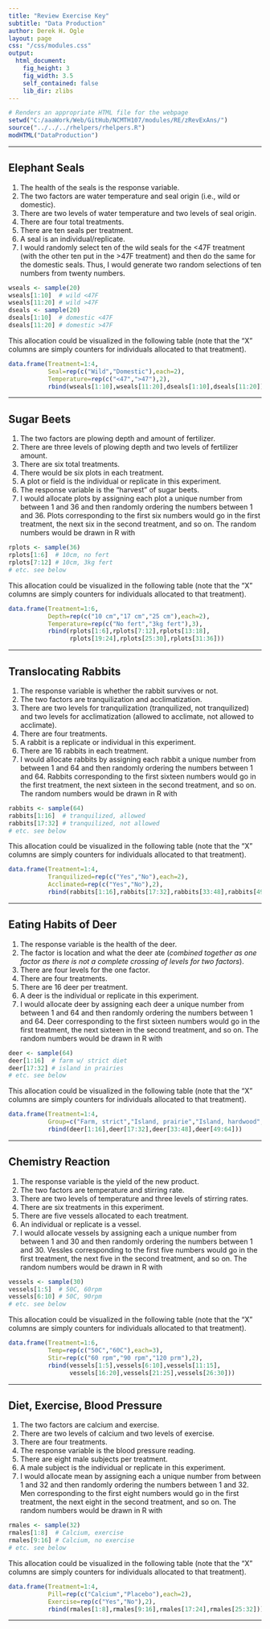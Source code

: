 ```yaml
---
title: "Review Exercise Key"
subtitle: "Data Production"
author: Derek H. Ogle
layout: page
css: "/css/modules.css"
output:
  html_document:
    fig_height: 3
    fig_width: 3.5
    self_contained: false
    lib_dir: zlibs
---
```


```r
# Renders an appropriate HTML file for the webpage
setwd("C:/aaaWork/Web/GitHub/NCMTH107/modules/RE/zRevExAns/")
source("../../../rhelpers/rhelpers.R")
modHTML("DataProduction")
```

----

## Elephant Seals

1. The health of the seals is the response variable.
1. The two factors are water temperature and seal origin (i.e., wild or domestic).
1. There are two levels of water temperature and two levels of seal origin.
1. There are four total treatments.
1. There are ten seals per treatment.
1. A seal is an individual/replicate.
1. I would randomly select ten of the wild seals for the <47F treatment (with the other ten put in the >47F treatment) and then do the same for the domestic seals. Thus, I would generate two random selections of ten numbers from twenty numbers.
```r
wseals <- sample(20)
wseals[1:10]  # wild <47F
wseals[11:20] # wild >47F
dseals <- sample(20)
dseals[1:10]  # domestic <47F
dseals[11:20] # domestic >47F
```

This allocation could be visualized in the following table (note that the "X" columns are simply counters for individuals allocated to that treatment).
```r
data.frame(Treatment=1:4,
           Seal=rep(c("Wild","Domestic"),each=2),
           Temperature=rep(c("<47",">47"),2),
           rbind(wseals[1:10],wseals[11:20],dseals[1:10],dseals[11:20]))
```

----

## Sugar Beets

1. The two factors are plowing depth and amount of fertilizer.
1. There are three levels of plowing depth and two levels of fertilizer amount.
1. There are six total treatments.
1. There would be six plots in each treatment.
1. A plot or field is the individual or replicate in this experiment.
1. The response variable is the "harvest" of sugar beets.
1. I would allocate plots by assigning each plot a unique number from between 1 and 36 and then randomly ordering the numbers between 1 and 36. Plots corresponding to the first six numbers would go in the first treatment, the next six in the second treatment, and so on. The random numbers would be drawn in R with
```r
rplots <- sample(36)
rplots[1:6]  # 10cm, no fert
rplots[7:12] # 10cm, 3kg fert
# etc. see below
```

This allocation could be visualized in the following table (note that the "X" columns are simply counters for individuals allocated to that treatment).
```r
data.frame(Treatment=1:6,
           Depth=rep(c("10 cm","17 cm","25 cm"),each=2),
           Temperature=rep(c("No fert","3kg fert"),3),
           rbind(rplots[1:6],rplots[7:12],rplots[13:18],
                 rplots[19:24],rplots[25:30],rplots[31:36]))
```

----

## Translocating Rabbits

1. The response variable is whether the rabbit survives or not.
1. The two factors are tranquilization and acclimatization.
1. There are two levels for tranquilization (tranquilized, not tranquilized) and two levels for acclimatization (allowed to acclimate, not allowed to acclimate).
1. There are four treatments.
1. A rabbit is a replicate or individual in this experiment.
1. There are 16 rabbits in each treatment.
1. I would allocate rabbits by assigning each rabbit a unique number from between 1 and 64 and then randomly ordering the numbers between 1 and 64. Rabbits corresponding to the first sixteen numbers would go in the first treatment, the next sixteen in the second treatment, and so on. The random numbers would be drawn in R with
```r
rabbits <- sample(64)
rabbits[1:16]  # tranquilized, allowed
rabbits[17:32] # tranquilized, not allowed
# etc. see below
```

This allocation could be visualized in the following table (note that the "X" columns are simply counters for individuals allocated to that treatment).
```r
data.frame(Treatment=1:4,
           Tranquilized=rep(c("Yes","No"),each=2),
           Acclimated=rep(c("Yes","No"),2),
           rbind(rabbits[1:16],rabbits[17:32],rabbits[33:48],rabbits[49:64]))
```

----

## Eating Habits of Deer

1. The response variable is the health of the deer.
1. The factor is location and what the deer ate (*combined together as one factor as there is not a complete crossing of levels for two factors*).
1. There are four levels for the one factor.
1. There are four treatments.
1. There are 16 deer per treatment.
1. A deer is the individual or replicate in this experiment.
1. I would allocate deer by assigning each deer a unique number from between 1 and 64 and then randomly ordering the numbers between 1 and 64. Deer corresponding to the first sixteen numbers would go in the first treatment, the next sixteen in the second treatment, and so on. The random numbers would be drawn in R with
```r
deer <- sample(64)
deer[1:16]  # farm w/ strict diet
deer[17:32] # island in prairies
# etc. see below
```

This allocation could be visualized in the following table (note that the "X" columns are simply counters for individuals allocated to that treatment).
```r
data.frame(Treatment=1:4,
           Group=c("Farm, strict","Island, prairie","Island, hardwood","Island, strict"),
           rbind(deer[1:16],deer[17:32],deer[33:48],deer[49:64]))
```

----

## Chemistry Reaction

1. The response variable is the yield of the new product.
1. The two factors are temperature and stirring rate.
1. There are two levels of temperature and three levels of stirring rates.
1. There are six treatments in this experiment.
1. There are five vessels allocated to each treatment.
1. An individual or replicate is a vessel.
1. I would allocate vessels by assigning each a unique number from between 1 and 30 and then randomly ordering the numbers between 1 and 30. Vessles corresponding to the first five numbers would go in the first treatment, the next five in the second treatment, and so on. The random numbers would be drawn in R with
```r
vessels <- sample(30)
vessels[1:5]  # 50C, 60rpm
vessels[6:10] # 50C, 90rpm
# etc. see below
```

This allocation could be visualized in the following table (note that the "X" columns are simply counters for individuals allocated to that treatment).
```r
data.frame(Treatment=1:6,
           Temp=rep(c("50C","60C"),each=3),
           Stir=rep(c("60 rpm","90 rpm","120 prm"),2),
           rbind(vessels[1:5],vessels[6:10],vessels[11:15],
                 vessels[16:20],vessels[21:25],vessels[26:30]))
```

----

## Diet, Exercise, Blood Pressure

1. The two factors are calcium and exercise.
1. There are two levels of calcium and two levels of exercise.
1. There are four treatments.
1. The response variable is the blood pressure reading.
1. There are eight male subjects per treatment.
1. A male subject is the individual or replicate in this experiment.
1. I would allocate mean by assigning each a unique number from between 1 and 32 and then randomly ordering the numbers between 1 and 32. Men corresponding to the first eight numbers would go in the first treatment, the next eight in the second treatment, and so on. The random numbers would be drawn in R with
```r
rmales <- sample(32)
rmales[1:8]  # Calcium, exercise
rmales[9:16] # Calcium, no exercise
# etc. see below
```

This allocation could be visualized in the following table (note that the "X" columns are simply counters for individuals allocated to that treatment).
```r
data.frame(Treatment=1:4,
           Pill=rep(c("Calcium","Placebo"),each=2),
           Exercise=rep(c("Yes","No"),2),
           rbind(rmales[1:8],rmales[9:16],rmales[17:24],rmales[25:32]))
```

----
